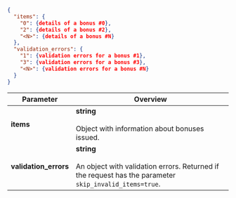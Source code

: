 ```json
{
  "items": {
    "0": {details of a bonus #0},
    "2": {details of a bonus #2},
    "<N>": {details of a bonus #N}
  },
  "validation_errors": {
    "1": {validation errors for a bonus #1},
    "3": {validation errors for a bonus #3},
    "<N>": {validation errors for a bonus #N}
  }
}
```

Parameter | Overview
----- | -----
**items** | **string**<br/><br/>    Object with information about bonuses issued.
**validation_errors** | **string**<br/><br/>    An object with validation errors. Returned if the request has the parameter `skip_invalid_items=true`.
